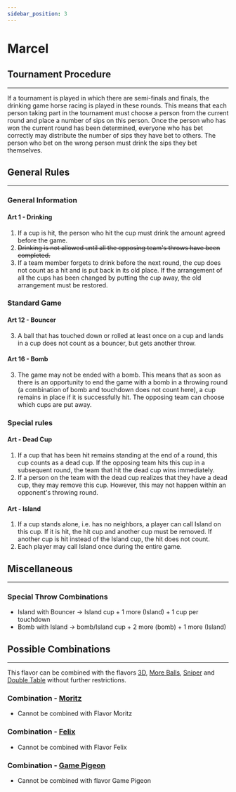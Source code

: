 ```yaml
---
sidebar_position: 3
---
```


# Marcel

<FlavorPreamble />

## Tournament Procedure

<hr />

<Highlight>If a tournament is played in which there are semi-finals and finals, the drinking game horse racing is played in these rounds. This means that each person taking part in the tournament must choose a person from the current round and place a number of sips on this person. Once the person who has won the current round has been determined, everyone who has bet correctly may distribute the number of sips they have bet to others. The person who bet on the wrong person must drink the sips they bet themselves.</Highlight>

## General Rules

<hr />

### General Information

#### Art 1 - Drinking

1. If a cup is hit, <Highlight>the person who hit the cup must drink the amount agreed before the game.</Highlight>
2. <del><Highlight>Drinking is not allowed until all the opposing team's throws have been completed.</Highlight></del>
4. If a team member forgets to drink before the next round, <Highlight>the cup does not count as a hit and is put back in its old place. If the arrangement of all the cups has been changed by putting the cup away, the old arrangement must be restored.</Highlight>

### Standard Game

#### Art 12 - Bouncer

3. <Highlight>A ball that has touched down or rolled at least once on a cup and lands in a cup does not count as a bouncer, but gets another throw.</Highlight>

#### Art 16 - Bomb

3. <Highlight>The game may not be ended with a bomb. This means that as soon as there is an opportunity to end the game with a bomb in a throwing round (a combination of bomb and touchdown does not count here), a cup remains in place if it is successfully hit. The opposing team can choose which cups are put away.</Highlight>

### Special rules

#### Art - <Highlight>Dead Cup</Highlight>

1. <Highlight>If a cup that has been hit remains standing at the end of a round, this cup counts as a dead cup. If the opposing team hits this cup in a subsequent round, the team that hit the dead cup wins immediately.</Highlight>
2. <Highlight>If a person on the team with the dead cup realizes that they have a dead cup, they may remove this cup. However, this may not happen within an opponent's throwing round.</Highlight>

#### Art - <Highlight>Island</Highlight>

1. <Highlight>If a cup stands alone, i.e. has no neighbors, a player can call Island on this cup. If it is hit, the hit cup and another cup must be removed. If another cup is hit instead of the Island cup, the hit does not count.</Highlight>
2. <Highlight>Each player may call Island once during the entire game.</Highlight>

## Miscellaneous

<hr />

### Special Throw Combinations

- <Highlight>Island with Bouncer &rarr; Island cup + 1 more (Island) + 1 cup per touchdown</Highlight>
- <Highlight>Bomb with Island &rarr; bomb/Island cup + 2 more (bomb) + 1 more (Island)</Highlight>

## Possible Combinations

<hr />

This flavor can be combined with the flavors [3D](3d), [More Balls](mehr_baelle), [Sniper](sniper) and [Double Table](double_table) without further restrictions.

### Combination - [Moritz](moritz)

-   Cannot be combined with Flavor Moritz

### Combination - [Felix](felix)

-   Cannot be combined with Flavor Felix

### Combination - [Game Pigeon](game_pigeon)

-   Cannot be combined with flavor Game Pigeon
